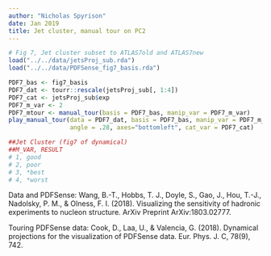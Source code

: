 ```yaml
---
author: "Nicholas Spyrison"
date: Jan 2019
title: Jet cluster, manual tour on PC2
---
```


```r
# Fig 7, Jet cluster subset to ATLAS7old and ATLAS7new
load("../../data/jetsProj_sub.rda")
load("../../data/PDFSense_fig7_basis.rda")

PDF7_bas <- fig7_basis
PDF7_dat <- tourr::rescale(jetsProj_sub[, 1:4])
PDF7_cat <- jetsProj_sub$exp
PDF7_m_var <- 2
PDF7_mtour <- manual_tour(basis = PDF7_bas, manip_var = PDF7_m_var)
play_manual_tour(data = PDF7_dat, basis = PDF7_bas, manip_var = PDF7_m_var, 
                 angle = .28, axes="bottomleft", cat_var = PDF7_cat)

##Jet Cluster (fig7 of dynamical)
##M_VAR, RESULT
# 1, good
# 2, poor
# 3, *best
# 4, *worst
```

Data and PDFSense:
Wang, B.-T., Hobbs, T. J., Doyle, S., Gao, J., Hou, T.-J., Nadolsky, P. M., & Olness, F. I. (2018). Visualizing the sensitivity of hadronic experiments to nucleon structure. ArXiv Preprint ArXiv:1803.02777.

Touring PDFSense data:
Cook, D., Laa, U., & Valencia, G. (2018). Dynamical projections for the visualization of PDFSense data. Eur. Phys. J. C, 78(9), 742.
